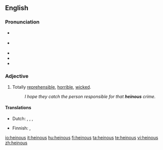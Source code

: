 ==English==

===Pronunciation===
* {{a|RP}} {{IPA|/ˈheɪnəs/|/ˈhiːnəs/}}
* {{a|US}} {{IPA|/ˈheenus/}}
* {{audio|en-uk-heinous.ogg|Audio (UK)}}
* {{audio|en-us-heinous.ogg|Audio (US)}}
* {{rhymes|eɪnəs}}

===Adjective===
{{en-adj|more}}

# Totally [[reprehensible]], [[horrible]], [[wicked]].
#: ''I hope they catch the person responsible for that '''heinous''' crime.''

====Translations====
{{trans-top|horrible}}
*Dutch: {{t+|nl|afschuwelijk}}, {{t+|nl|afgrijselijk}}, {{t-|nl|afschrikwekkend}}, {{t+|nl|verschrikkelijk}}
{{trans-mid}}
* Finnish: {{t-|fi|katala}}, {{t+|fi|kauhea}}
{{trans-bottom}}

[[io:heinous]]
[[it:heinous]]
[[hu:heinous]]
[[fi:heinous]]
[[ta:heinous]]
[[te:heinous]]
[[vi:heinous]]
[[zh:heinous]]